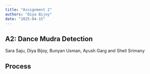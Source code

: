 ```yaml
---
title: "Assignment 2"
authors: "Diya Bijoy"
date: "2025-04-15"
---
```


## A2: Dance Mudra Detection

Sara Saju, Diya Bijoy, Bunyan Usman, Ayush Garg and Sheil Srimany

## Process
